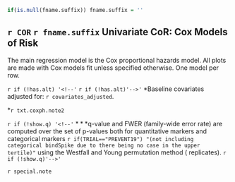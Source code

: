 ```r
if(is.null(fname.suffix)) fname.suffix = ''
```


## `r COR` `r fname.suffix`  Univariate CoR: Cox Models of Risk

The main regression model is the Cox proportional hazards model. All plots are made with Cox models fit unless specified otherwise. One model per row.

<!-- ### Hazard ratios -->

\setlength{\tabcolsep}{.5ex}
\small
  \input{`r pathCoRoutput`/CoR_univariable_svycoxph_pretty_`r fname.suffix`}
`r if (!has.alt) '<!--'`
  \input{`r pathCoRoutput`/CoR_univariable_svycoxph_pretty_`r fname.suffix`_2}
`r if (!has.alt)'-->'`
\normalsize
$\ast$Baseline covariates adjusted for: `r covariates_adjusted`.

$\ast$`r txt.coxph.note2`

`r if (!show.q) '<!--'`
$\ast\ast\ast$q-value and FWER (family-wide error rate) are computed over the set of p-values both for quantitative markers and categorical markers `r if(TRIAL=="PREVENT19") "(not including categorical bindSpike due to there being no case in the upper tertile)"` using the Westfall and Young permutation method (\protect\input{`r pathCoRoutput`/permutation_replicates_`r fname.suffix`} replicates).
`r if (!show.q)'-->'`

`r special.note`

\clearpage
